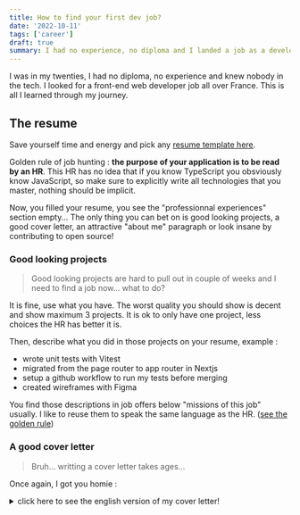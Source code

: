 ```yaml
---
title: How to find your first dev job?
date: '2022-10-11'
tags: ['career']
draft: true
summary: I had no experience, no diploma and I landed a job as a developer, here is how.
---
```


I was in my twenties, I had no diploma, no experience and knew nobody in the tech.
I looked for a front-end web developer job all over France.
This is all I learned through my journey.

## The resume

Save yourself time and energy and pick any [resume template here](https://www.canva.com/templates/?query=resume).

Golden rule of job hunting : <a name="golden-rule"></a>**the purpose of your application is to be read by an HR**.
This HR has no idea that if you know TypeScript you obsviously know JavaScript, so make sure to explicitly write all technologies that you master, nothing should be implicit.

Now, you filled your resume, you see the "professionnal experiences" section empty...
The only thing you can bet on is good looking projects, a good cover letter, an attractive "about me" paragraph or look insane by contributing to open source!


### Good looking projects

> Good looking projects are hard to pull out in couple of weeks and I need to find a job now... what to do?

It is fine, use what you have. The worst quality you should show is decent and show maximum 3 projects.
It is ok to only have one project, less choices the HR has better it is.

Then, describe what you did in those projects on your resume, example :
- wrote unit tests with Vitest
- migrated from the page router to app router in Nextjs
- setup a github workflow to run my tests before merging
- created wireframes with Figma

You find those descriptions in job offers below "missions of this job" usually.
I like to reuse them to speak the same language as the HR. ([see the golden rule](#golden-rule))

### A good cover letter

> Bruh... writting a cover letter takes ages...

Once again, I got you homie :

<details>
<summary>click here to see the english version of my cover letter!</summary>
```markdown
Subject: Knock, Knock! I might be your future colleague!

Hello to the entire team,

Here is my application for the Front-end Developer position.
I am a young self taught developer and I am looking for "THE company" to grow with.

WHY ME AND NOT SOMEONE ELSE?

Because I am...

- Independent - I've built several websites by myself (check out my portfolio here).
- Versatile - I've worked with various technologies (JavaScript, HTML5, CSS3, NextJs, and many more).
- Bold - I'm applying with this unconventional letter!

"MR. LESNÉ, YOU LACK EXPERIENCE"

In that case... TEST ME!

How?

- Provide me with a design to replicate in 48 hours.
- Give me an online technical test (e.g., codingame.com).

WOULD LIKE TO MEET ME?

To do that, it's quite simple:

- Give me a call: 0606060606
- Send me an email: your@email.fr
- Ignore me :(

I hope to have the opportunity to meet you soon!

Benjamin LESNÉ,

Your (perhaps) future developer.

0606060606
```
</details>

What is the recipe for a good cover letter? Marketing.
I suck ass at it, thank god out there some marketers are ready to give an already made cover letter for an email. 
I completely forgot who is the french lady I took this cover letter from... So... no shout out for her 😠

Multiple recruiters told me I did not match the job but they gave me a shot because they enjoyed my cover letter.
One of them especially liked the `"MR. LESNÉ, YOU LACK EXPERIENCE" In that case... TEST ME!`, you see this? This is &nbsp;**a u d a c i t y**, one of the few things you can do when you have no experience.

As you can see there is a "Subject:" in this cover letter, well, I lied. This is a an email not a cover letter.
Who whould not click on an email with "Knock, Knock! I might be your future colleague!" as a subject? (to be honest, it sounds better in french)
I also used it as a cover letter that worked fine for me.


### Contributing to open source

> But I don't know what I'm doing, how can I contribute to open source?

By doing easy issues like translating the documentation or fixing typo here and there.
It is not much but this will show that you understand the process of code review, git, github and also (hopefully) impress the HR.
You could even contribute to the library the job required, success guarantee!

And obviously, add to your resume that you are contributor.

[See this post to know how to contribute to MDN](/blog/How-to-contribute-to-MDN).

### What to NOT do?

- Avoid resume gaps.

I have been a delivery guy, I did not want to put it on my resume which made a gap of few years.
An HR responded to my applicaton with : `This is confusing, what were you doing before? Feel free to update your resume and send it to us`.

How many HR thought the same thing and threw my resume away?
Avoid gaps.

- Know the right technologies

Check the technologies required in job offers and realize that this cool new framework with an insane developer experience has literally no job offers compared to this old framework.

You want a job as a front-end developer? Forget about Svelte man, just go for react and enjoy the financial experience.

Also, the HR has no idea that if you know Vue you can probably handle react...
 


## The portfolio

Any project (portfolio included) that you show MUST USE A CUSTOM DOMAIN AND BE RESPONSIVE. you don't believe me? Look at those tweets :

<Tweet
  name="Ilias Ism"
  handle="illyism"
  tweetId="1700421209525985332"
  avatar={<AvatarIliasIsm />}
  date={new Date('2023-09-09')}
>
<p>I hired many devs as CTO.</p>

<p>You showed up in my feed.</p> 

<p>Tip: make sure all your websites are great and work on mobile.</p>

<p>I took 5 seconds clicking your bio link etc.</p>

<p>Would be an instant red flag.</p>
</Tweet>

<Tweet
  name="Ilias Ism"
  handle="illyism"
  tweetId="1700426066358047037"
  avatar={<AvatarIliasIsm />}
  date={new Date('2023-09-09')}
>
<p>Get your own domain name too 😅</p>
</Tweet>

HRs get hundreds of applications a day, the first red flag[^1] you will give them will be instant rejection.
So no misspelling anywhere, no "I'm a beginner" and no applications if your portfolio is not finished.
To understand the recruiter point of view watch [this video from Tech With Tim](https://www.youtube.com/watch?v=-V_q9MJDrZY)

[^1]: I find those red flags pretty bs but you are not here to be right, you are here to show what the HR wants to see

> Building a portfolio takes time and energy...

I got you, here are some templates :
- [based on VueJs](https://gridsome-portfolio-starter.netlify.app/) ([repository](https://github.com/drehimself/gridsome-portfolio-starter))
- [based on Nextjs](https://react-portfolio-template.netlify.app/) ([repository](https://github.com/chetanverma16/react-portfolio-template))

## How to apply?

### LinkedIn
You search for "junior developer" and you get 99% of job offers requiring 25 years of experience, that is called : noise.
This is why I use LinkedIn because you have boolean filters to reduce the noise.

Here are search queries with boolean filters : 
```
("web developer" OR "software engineer") AND TypeScript NOT "senior" NOT "experienced"
```

or at the peak of my art:

```
"Front-end developer" NOT (((2 OR 3 OR 4 OR 5 OR 6 OR 7 OR 8 OR 9 OR 10 OR 3+ OR 5+ OR 2+) OR (two OR three OR four OR five OR six OR seven OR eight OR nine OR ten)) AND years OR years) NOT (intermediate OR mid OR senior OR lead OR principal OR expert OR experienced)
```

[This LinkedIn page](https://www.linkedin.com/help/linkedin/answer/a524335) gives the theory of it.
To get real examples just ask ChatGPT.

Basically, you only need this at the beginning of your job hunt, more time goes, less offers to apply you have and more likely you are to remove those filters.
If you don't, someday, you might have no offer to apply to. 

### Track your applications

You applied a ton, now you have a ton a messages from recruiters that want an interview with you and you cannot find the job offer anymore... you have no idea what you applied to, yikes.
On top of it you are slowly losing track of where you are in the process or if you should you call them back or not.

My solution : Track your applications with  [Trello](https://trello.com/), here is my board :

![trello job hunt board](/static/images/trello.png)

Everytime you apply you can add a card with the company name as the title and add in the description the link to the job offer you applied to.
From there, anything happens you move the card in the appropriate column AND write in the comments of the card any useful information (datetime of appointments, if there is remote days or not, what product are they building, etc.)

Now, when a recruiters calls you, you can easily go to your board, check the job offer you applied to and see any comments you added.
This is important to succeed in job interviews, they expect you to remember what they told you in the previous rounds.

## I got an interview! What should I do?

Take notes and ask questions during the interview.
Some HRs think you are not a serious person if don't do these things ([remember the golden rule!](#golden-rule)).
I learned these from an HR of a company I worked at.

Get info about the company (check their websites, what they do, who is the client), contact previous employee to know how is it to work there and what exactly is the job.
The recruiters will probably ask you what do you know about the company, I scored points multiple times because they saw I gave an actual interest to the company.

If you have no time, I would recommend to contact previous employees. All you have to do is repeat what they told you about the job in the interview.
The cherry on the top : those employees may also be recruiting and your resume will be given to the HR by an employee of the company, perfect.

Check on [Glassdoor](https://www.glassdoor.com/) the salaries people get in the company. They will ask you how much you want pretty quickly so be ready for it.

## The technical test

Most of my tests were [codingames](https://www.codingame.com/start/), the pool of technical tests given by recruiters from this plateform is pretty small so you regularly end up resolving the same thing over and over again.
So... record those exercises so you can train them later on.

When it is not a codingame they usually give a design and few days to build it.
I kept those! You can see them in [this repository]() TODO PUT LINK

## I got an offer! What now?

Honestly, there are a bunch of spooky companies out there, contact some previous employees to know how is it to work there.
Check their reviews on [Glassdoor](https://www.glassdoor.com/)
This saved me multiple times from toxic environnement and contracts that play with the limits of legality.

## Last note

If you plan to job hunt months from now : try to have some activities on your github.
Some recruiters liked that I was active for years on github evenknow I had no professionnal experience.

Think twice what you are going to show on your resume, HRs use softwares to manage applications and store your resume for a while.

Don't be afraid to say you don't know in interviews.

Practice. This is how you get good at job hunting.
I did not succeed at my first job hunt, I spent 3 months hunting and got no job offers BUT I learned how to get comfortable in interviews and understood what knowledge I was lacking and spend the next months working on it then tried again.

## FAQ

### I'm applying everyday, how long to get contacted by a company?
From the first day of applying, 1 week.

### I'm applying everyday, how long until I get a job offer?
From the first day of applying to the first job offer, 3 months.

### How many applications should I send per day?
I aimed 10 per day, working 7 days a week. Don't burn yourself out.

### How many interviews should I do per day?
Over 2 per day I was burning out. Careful, job hunting is a marathon not a sprint.

### Should I apply even though I don't have the experience?
Yes. There is very few job offers for juniors and a lot of HRs ask way too many years of experience for a junior position (probably to reduce the amount of applications they receive).
I was applying to offers requiring 0 to 3 years of experience even though I had no experience.

### Should I do a custom application for each company?
I don't recommend it.
If you do this you aim for quality applications instead of quantity.
The thing is, your resume sucks cause you have no experience. You can make it custom as much as you want, at the end of the day, you have no experience.
This is why I aimed for quantity by spreading the web with my generic resume. 



